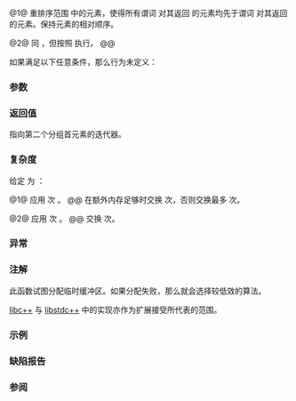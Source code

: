 {{cpp/title|stable_partition}}
{{cpp/algorithm/navbar}}
{{dcl begin}}
{{dcl header|algorithm}}
{{dcla|num=1|constexpr=c++26|
template&lt; class BidirIt, class UnaryPred &gt;
BidirIt stable_partition( BidirIt first, BidirIt last, UnaryPred p );
}}
{{dcl|since=c++17|num=2|1=
template&lt; class ExecutionPolicy, class BidirIt, class UnaryPred &gt;
BidirIt stable_partition( ExecutionPolicy&amp;&amp; policy,
                          BidirIt first, BidirIt last, UnaryPred p );
}}
{{dcl end}}

@1@ 重排序范围 {{range|first|last}} 中的元素，使得所有谓词 {{c|p}} 对其返回 {{c|true}} 的元素均先于谓词 {{c|p}} 对其返回 {{c|false}} 的元素。保持元素的相对顺序。

@2@ 同 {{v|1}}，但按照 {{c|policy}} 执行。
@@ {{cpp/algorithm/parallel overload precondition}}

如果满足以下任意条件，那么行为未定义：
{{rev begin}}
{{rev|until=c++11|
* {{c|*first}} 的类型不{{named req|Swappable}}。
}}
{{rev|since=c++11|
* {{tt|BidirIt}} 不{{named req|ValueSwappable}}。
* {{c|*first}} 的类型不{{named req|MoveConstructible}}。
* {{c|*first}} 的类型不{{named req|MoveAssignable}}。
}}
{{rev end}}

===参数===
{{par begin}}
{{par range|3=要重排序的}}
{{par exec pol}}
{{par pred1|p|如果元素在顺序中应该在其他元素之前|p1=BidirIt}}
{{par hreq}}
{{par req named|BidirIt|BidirectionalIterator}}
{{par req named|UnaryPred|Predicate}}
{{par end}}

===返回值===
指向第二个分组首元素的迭代器。

===复杂度===
给定 {{mathjax-or|\(\scriptsize N\)|N}} 为 {{c|std::distance(first, last)}}：

@1@ 应用 {{mathjax-or|\(\scriptsize N\)|N}} 次 {{c|p}}。
@@ 在额外内存足够时交换 {{mathjax-or|\(\scriptsize O(N)\)|O(N)}} 次，否则交换最多 {{mathjax-or|\(\scriptsize N \cdot log_{2}(N)\)|N⋅log{{su|b=2}}(N)}} 次。

@2@ 应用 {{mathjax-or|\(\scriptsize O(N)\)|O(N)}} 次 {{c|p}}。
@@ 交换 {{mathjax-or|\(\scriptsize N \cdot log(N)\)|N⋅log(N)}} 次。

===异常===
{{cpp/algorithm/parallel exceptions reporting behavior|singular=yes}}

===注解===
此函数试图分配临时缓冲区。如果分配失败，那么就会选择较低效的算法。

[https://github.com/llvm/llvm-project/blob/eda14ebf6a43d9ada6a2be3d1b06b8b6036eb774/libcxx/include/__algorithm/stable_partition.h#L316 libc++] 与 [https://github.com/gcc-mirror/gcc/blob/d2a499a9881c7c079d2a722b57c7fcf022a864dd/libstdc%2B%2B-v3/include/bits/stl_algo.h#L1608 libstdc++] 中的实现亦作为扩展接受{{named req|ForwardIterator}}所代表的范围。

{{feature test macro|__cpp_lib_constexpr_algorithms|{{c/core|constexpr}} 稳定排序 {{vl|1}}|value=202306L|std=C++26}}

===示例===
{{example
|code=
#include &lt;algorithm&gt;
#include &lt;iostream&gt;
#include &lt;vector&gt;

int main()
{
    std::vector&lt;int&gt; v{0, 0, 3, -1, 2, 4, 5, 0, 7};
    std::stable_partition(v.begin(), v.end(), [](int n) { return n &gt; 0; });
    for (int n : v)
        std::cout &lt;&lt; n &lt;&lt; ' ';
    std::cout &lt;&lt; '\n';
}
|output=
3 2 4 5 7 0 0 -1 0
}}

===缺陷报告===
{{dr list begin}}
{{dr list item|wg=lwg|dr=2150|std=C++98|before={{tt|std::stable_partition}} 只需要将一个满足 {{c|p}} 的元素放在一个不满足 {{c|p}} 的元素之前|after=改正要求}}
{{dr list end}}

===参阅===
{{dsc begin}}
{{dsc inc|cpp/algorithm/dsc partition}}
{{dsc inc|cpp/algorithm/ranges/dsc stable_partition}}
{{dsc end}}

{{langlinks|de|en|es|fr|it|ja|pt|ru}}